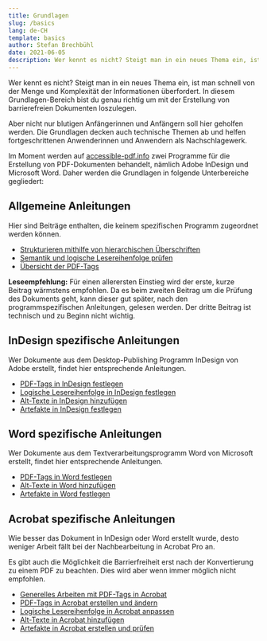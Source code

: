 ```yaml
---
title: Grundlagen
slug: /basics
lang: de-CH
template: basics
author: Stefan Brechbühl
date: 2021-06-05
description: Wer kennt es nicht? Steigt man in ein neues Thema ein, ist man schnell von der Menge und Komplexität der Informationen überfordert. In diesem Grundlagen-Bereich bist du genau richtig um mit der Erstellung von barrierefreien Dokumenten loszulegen.
---
```


Wer kennt es nicht? Steigt man in ein neues Thema ein, ist man schnell von der Menge und Komplexität der Informationen überfordert. In diesem Grundlagen-Bereich bist du genau richtig um mit der Erstellung von barrierefreien Dokumenten loszulegen.

Aber nicht nur blutigen Anfängerinnen und Anfängern soll hier geholfen werden. Die Grundlagen decken auch technische Themen ab und helfen fortgeschrittenen Anwenderinnen und Anwendern als Nachschlagewerk.

Im Moment werden auf [accessible-pdf.info](/de) zwei Programme für die Erstellung von PDF-Dokumenten behandelt, nämlich Adobe InDesign und Microsoft Word. Daher werden die Grundlagen in folgende Unterbereiche gegliedert:

## Allgemeine Anleitungen

Hier sind Beiträge enthalten, die keinem spezifischen Programm zugeordnet werden können.

- [Strukturieren mithilfe von hierarchischen Überschriften](/de/basics/general/structure-with-the-help-of-multi-level-headings)
- [Semantik und logische Lesereihenfolge prüfen](/de/basics/general/check-semantics-and-logical-reading-order)
- [Übersicht der PDF-Tags](/de/basics/general/overview-of-the-pdf-tags)

<NoteMessage>
  <strong>Leseempfehlung:</strong> Für einen allerersten Einstieg wird der erste, kurze Beitrag
  wärmstens empfohlen. Da es beim zweiten Beitrag um die Prüfung des Dokuments geht, kann dieser gut
  später, nach den programmspezifischen Anleitungen, gelesen werden. Der dritte Beitrag ist
  technisch und zu Beginn nicht wichtig.
</NoteMessage>

## InDesign spezifische Anleitungen

Wer Dokumente aus dem Desktop-Publishing Programm InDesign von Adobe erstellt, findet hier entsprechende Anleitungen.

- [PDF-Tags in InDesign festlegen](/de/basics/indesign/defining-pdf-tags-in-indesign)
- [Logische Lesereihenfolge in InDesign festlegen](/de/basics/indesign/defining-logical-reading-order-in-indesign)
- [Alt-Texte in InDesign hinzufügen](/de/basics/indesign/add-an-alt-text-in-indesign)
- [Artefakte in InDesign festlegen](/de/basics/indesign/defining-artifacts-in-indesign)

## Word spezifische Anleitungen

Wer Dokumente aus dem Textverarbeitungsprogramm Word von Microsoft erstellt, findet hier entsprechende Anleitungen.

- [PDF-Tags in Word festlegen](/de/basics/word/defining-pdf-tags-in-word)
- [Alt-Texte in Word hinzufügen](/de/basics/word/add-an-alt-text-in-word)
- [Artefakte in Word festlegen](/de/basics/word/defining-artifacts-in-word)

## Acrobat spezifische Anleitungen

Wie besser das Dokument in InDesign oder Word erstellt wurde, desto weniger Arbeit fällt bei der Nachbearbeitung in Acrobat Pro an.

Es gibt auch die Möglichkeit die Barrierfreiheit erst nach der Konvertierung zu einem PDF zu beachten. Dies wird aber wenn immer möglich nicht empfohlen.

- [Generelles Arbeiten mit PDF-Tags in Acrobat](/de/basics/acrobat/general-working-with-pdf-tags-in-acrobat)
- [PDF-Tags in Acrobat erstellen und ändern](/de/basics/acrobat/create-and-modify-pdf-tags-in-acrobat)
- [Logische Lesereihenfolge in Acrobat anpassen](/de/basics/acrobat/adjust-logical-reading-order-in-acrobat)
- [Alt-Texte in Acrobat hinzufügen](/de/basics/acrobat/add-an-alt-text-in-acrobat)
- [Artefakte in Acrobat erstellen und prüfen](/de/basics/acrobat/create-and-check-artifacts-in-acrobat)
